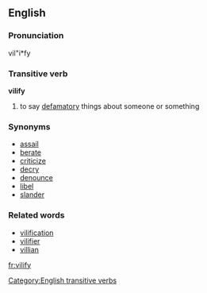 ==English==

===Pronunciation===
vil"i*fy

===Transitive verb===
'''vilify'''

# to say [[defamatory]] things about someone or something

===Synonyms===
* [[assail]]
* [[berate]]
* [[criticize]]
* [[decry]]
* [[denounce]]
* [[libel]]
* [[slander]]

===Related words===
* [[vilification]]
* [[vilifier]]
* [[villian]]

[[Category:English transitive verbs]]
[[fr:vilify]]